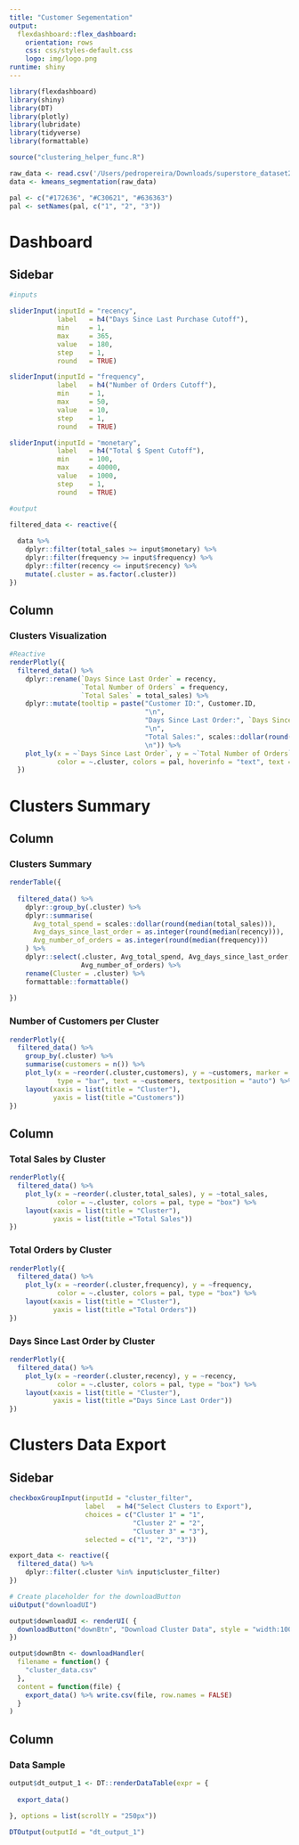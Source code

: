 ```yaml
---
title: "Customer Segementation"
output: 
  flexdashboard::flex_dashboard:
    orientation: rows
    css: css/styles-default.css
    logo: img/logo.png
runtime: shiny
---
```


```r
library(flexdashboard)
library(shiny)
library(DT)
library(plotly)
library(lubridate)
library(tidyverse)
library(formattable)

source("clustering_helper_func.R")

raw_data <- read.csv('/Users/pedropereira/Downloads/superstore_dataset2011-2015.csv')
data <- kmeans_segmentation(raw_data)

pal <- c("#172636", "#C30621", "#636363")
pal <- setNames(pal, c("1", "2", "3"))
```

Dashboard
======================================================================

Sidebar {.sidebar}
---------------------------------------------------------------------
```r
#inputs 

sliderInput(inputId = "recency", 
            label   = h4("Days Since Last Purchase Cutoff"), 
            min     = 1,
            max     = 365, 
            value   = 180, 
            step    = 1, 
            round   = TRUE)

sliderInput(inputId = "frequency", 
            label   = h4("Number of Orders Cutoff"), 
            min     = 1,
            max     = 50, 
            value   = 10, 
            step    = 1, 
            round   = TRUE)

sliderInput(inputId = "monetary", 
            label   = h4("Total $ Spent Cutoff"), 
            min     = 100,
            max     = 40000, 
            value   = 1000, 
            step    = 1, 
            round   = TRUE)

```


```r
#output 

filtered_data <- reactive({
  
  data %>% 
    dplyr::filter(total_sales >= input$monetary) %>% 
    dplyr::filter(frequency >= input$frequency) %>% 
    dplyr::filter(recency <= input$recency) %>% 
    mutate(.cluster = as.factor(.cluster)) 
})
```

Column 
-----------------------------------------------------------------------

### Clusters Visualization 

```r
#Reactive 
renderPlotly({ 
  filtered_data() %>%
    dplyr::rename(`Days Since Last Order` = recency,
                  `Total Number of Orders` = frequency,
                  `Total Sales` = total_sales) %>%
    dplyr::mutate(tooltip = paste("Customer ID:", Customer.ID, 
                                  "\n",
                                  "Days Since Last Order:", `Days Since Last Order`, 
                                  "\n",
                                  "Total Sales:", scales::dollar(round(`Total Sales`)), "
                                  \n")) %>% 
    plot_ly(x = ~`Days Since Last Order`, y = ~`Total Number of Orders`, z = ~`Total Sales`, 
            color = ~.cluster, colors = pal, hoverinfo = "text", text = ~tooltip)
  })
```

Clusters Summary
======================================================================

Column 
-----------------------------------------------------------------------

### Clusters Summary

```r
renderTable({
  
  filtered_data() %>% 
    dplyr::group_by(.cluster) %>% 
    dplyr::summarise(
      Avg_total_spend = scales::dollar(round(median(total_sales))), 
      Avg_days_since_last_order = as.integer(round(median(recency))), 
      Avg_number_of_orders = as.integer(round(median(frequency)))
    ) %>% 
    dplyr::select(.cluster, Avg_total_spend, Avg_days_since_last_order, 
                  Avg_number_of_orders) %>%
    rename(Cluster = .cluster) %>% 
    formattable::formattable()
  
})
```

### Number of Customers per Cluster 

```r
renderPlotly({
  filtered_data() %>% 
    group_by(.cluster) %>% 
    summarise(customers = n()) %>% 
    plot_ly(x = ~reorder(.cluster,customers), y = ~customers, marker = list(color = "#172636"),
            type = "bar", text = ~customers, textposition = "auto") %>% 
    layout(xaxis = list(title = "Cluster"),
           yaxis = list(title ="Customers"))
})
```

Column 
-----------------------------------------------------------------------

### Total Sales by Cluster
```r
renderPlotly({
  filtered_data() %>% 
    plot_ly(x = ~reorder(.cluster,total_sales), y = ~total_sales, 
            color = ~.cluster, colors = pal, type = "box") %>% 
    layout(xaxis = list(title = "Cluster"),
           yaxis = list(title ="Total Sales"))
})
```

### Total Orders by Cluster
```r
renderPlotly({
  filtered_data() %>% 
    plot_ly(x = ~reorder(.cluster,frequency), y = ~frequency, 
            color = ~.cluster, colors = pal, type = "box") %>% 
    layout(xaxis = list(title = "Cluster"),
           yaxis = list(title ="Total Orders"))
})
```

### Days Since Last Order by Cluster
```r
renderPlotly({
  filtered_data() %>% 
    plot_ly(x = ~reorder(.cluster,recency), y = ~recency, 
            color = ~.cluster, colors = pal, type = "box") %>% 
    layout(xaxis = list(title = "Cluster"),
           yaxis = list(title ="Days Since Last Order"))
})
```

Clusters Data Export
======================================================================

Sidebar {.sidebar}
---------------------------------------------------------------------

```r
checkboxGroupInput(inputId = "cluster_filter", 
                   label   = h4("Select Clusters to Export"), 
                   choices = c("Cluster 1" = "1",
                               "Cluster 2" = "2",
                               "Cluster 3" = "3"), 
                   selected = c("1", "2", "3"))
```

```r
export_data <- reactive({
  filtered_data() %>% 
    dplyr::filter(.cluster %in% input$cluster_filter)
})
```


```r
# Create placeholder for the downloadButton
uiOutput("downloadUI")
```

```r
output$downloadUI <- renderUI( {
  downloadButton("downBtn", "Download Cluster Data", style = "width:100%;")
})

output$downBtn <- downloadHandler(
  filename = function() {
    "cluster_data.csv"
  },
  content = function(file) {
    export_data() %>% write.csv(file, row.names = FALSE)
  }
)
```

Column 
-----------------------------------------------------------------------

### Data Sample
```r
output$dt_output_1 <- DT::renderDataTable(expr = {
  
  export_data()
  
}, options = list(scrollY = "250px"))

DTOutput(outputId = "dt_output_1")
```


